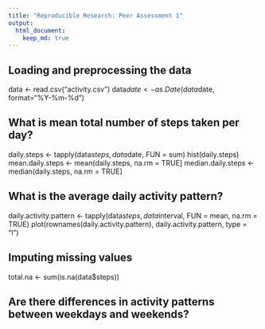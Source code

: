 ```yaml
---
title: "Reproducible Research: Peer Assessment 1"
output: 
  html_document:
    keep_md: true
---
```



## Loading and preprocessing the data
data <- read.csv("activity.csv")
data$date <- as.Date(data$date, format="%Y-%m-%d")


## What is mean total number of steps taken per day?
daily.steps <- tapply(data$steps, data$date, FUN = sum)
hist(daily.steps)
mean.daily.steps <- mean(daily.steps, na.rm = TRUE]
median.daily.steps <- median(daily.steps, na.rm = TRUE]

## What is the average daily activity pattern?
daily.activity.pattern <- tapply(data$steps, data$interval, FUN = mean, na.rm = TRUE)
plot(rownames(daily.activity.pattern), daily.activity.pattern, type = "l")

## Imputing missing values
total.na <- sum(is.na(data$steps))



## Are there differences in activity patterns between weekdays and weekends?
